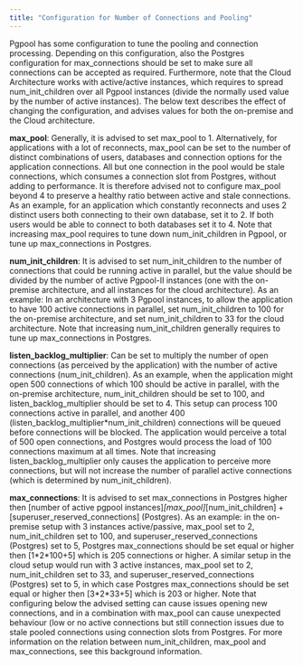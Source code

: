 ```yaml
---
title: "Configuration for Number of Connections and Pooling"
---
```


Pgpool has some configuration to tune the pooling and connection processing. Depending on this configuration, also the Postgres configuration for max_connections should be set to make sure all connections can be accepted as required. Furthermore, note that the Cloud Architecture works with active/active instances, which requires to spread num_init_children over all Pgpool instances (divide the normally used value by the number of active instances). The below text describes the effect of changing the configuration, and advises values for both the on-premise and the Cloud architecture.

**max_pool**: Generally, it is advised to set max_pool to 1. Alternatively, for applications with a lot of reconnects, max_pool can be set to the number of distinct combinations of users, databases and connection options for the application connections. All but one connection in the pool would be stale connections, which consumes a connection slot from Postgres, without adding to performance. It is therefore advised not to configure max_pool beyond 4 to preserve a healthy ratio between active and stale connections. As an example, for an application which constantly reconnects and uses 2 distinct users both connecting to their own database, set it to 2. If both users would be able to connect to both databases set it to 4. Note that increasing max_pool requires to tune down num_init_children in Pgpool, or tune up max_connections in Postgres.

**num_init_children**: It is advised to set num_init_children to the number of connections that could be running active in parallel, but the value should be divided by the number of active Pgpool-II instances (one with the on-premise architecture, and all instances for the cloud architecture). As an example: In an architecture with 3 Pgpool instances, to allow the application to have 100 active connections in parallel, set num_init_children to 100 for the on-premise architecture, and set num_init_children to 33 for the cloud architecture. Note that increasing num_init_children generally requires to tune up max_connections in Postgres.

**listen_backlog_multiplier**: Can be set to multiply the number of open connections (as perceived by the application) with the number of active connections (num_init_children). As an example, when the application might open 500 connections of which 100 should be active in parallel, with the on-premise architecture, num_init_children should be set to 100, and listen_backlog_multiplier should be set to 4. This setup can process 100 connections active in parallel, and another 400 (listen_backlog_multiplier\*num_init_children) connections will be queued before connections will be blocked. The application would perceive a total of 500 open connections, and Postgres would process the load of 100 connections maximum at all times. Note that increasing listen_backlog_multiplier only causes the application to perceive more connections, but will not increase the number of parallel active connections (which is determined by num_init_children).

**max_connections**: It is advised to set max_connections in Postgres higher then \[number of active pgpool instances]*\[max_pool]*\[num_init_children] + \[superuser_reserved_connections] (Postgres). As an example: in the on-premise setup with 3 instances active/passive, max_pool set to 2, num_init_children set to 100, and superuser_reserved_connections (Postgres) set to 5, Postgres max_connections should be set equal or higher then \[1\*2\*100+5] which is 205 connections or higher. A similar setup in the cloud setup would run with 3 active instances, max_pool set to 2, num_init_children set to 33, and superuser_reserved_connections (Postgres) set to 5, in which case Postgres max_connections should be set equal or higher then \[3\*2\*33+5] which is 203 or higher. Note that configuring below the advised setting can cause issues opening new connections, and in a combination with max_pool can cause unexpected behaviour (low or no active connections but still connection issues due to stale pooled connections using connection slots from Postgres. For more information on the relation between num_init_children, max_pool and max_connections, see this background information.
